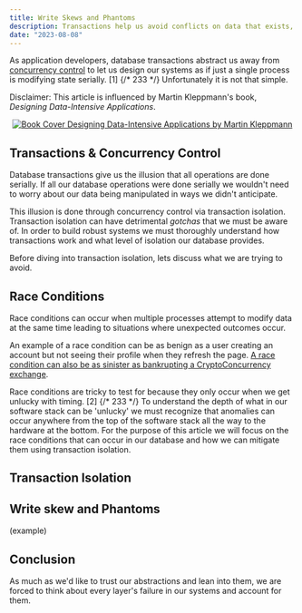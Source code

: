 ```yaml
---
title: Write Skews and Phantoms
description: Transactions help us avoid conflicts on data that exists, but what about data that doesn't exist?
date: "2023-08-08"
---
```


As application developers, database transactions abstract us away from [concurrency control](https://www.geeksforgeeks.org/concurrency-control-in-dbms/#)
to let us design our systems as if just a single process is modifying state serially. [1] {/* 233 */}
Unfortunately it is not that simple.

Disclaimer: This article is influenced by Martin Kleppmann's book, _Designing Data-Intensive Applications_.

<p align="center">
  <a
    alt="Designing Data-Intensive Applications by Martin Kleppmann"
    target="_blank"
    href="https://www.amazon.com/Designing-Data-Intensive-Applications-Reliable-Maintainable/dp/1449373321/ref=sr_1_1?keywords=martin+kleppmann%2527s+designing+data-intensive+applications&amp;qid=1691551612&amp;sprefix=martin+klep%252Caps%252C192&amp;sr=8-1&_encoding=UTF8&tag=ericventor-20&linkCode=ur2&linkId=e1be69645fddf1c77e3edaeafb9d9c2a&camp=1789&creative=9325"
  >
    <img
      src="https://encrypted-tbn3.gstatic.com/images?q=tbn:ANd9GcSlR4hC5tiypE9ftFBwNG1qi90tsMqcjs3cZB1vZrk7qZ5YV3dt"
      alt="Book Cover"
    />
    Designing Data-Intensive Applications by Martin Kleppmann
  </a>
</p>

## Transactions & Concurrency Control

Database transactions give us the illusion that all operations are done serially.
If all our database operations were done serially we wouldn't need to worry about our
data being manipulated in ways we didn't anticipate.

This illusion is done through concurrency control via transaction isolation.
Transaction isolation can have detrimental _gotchas_ that we must be aware of.
In order to build robust systems we must thoroughly understand how transactions
work and what level of isolation our database provides.

Before diving into transaction isolation, lets discuss what we are trying to avoid.

## Race Conditions

Race conditions can occur when multiple processes attempt to modify data at the same time
leading to situations where unexpected outcomes occur.

An example of a race condition can be as benign as a user creating an account
but not seeing their profile when they refresh the page.
[A race condition can also be as sinister as bankrupting a CryptoConcurrency exchange](https://old.reddit.com/r/Bitcoin/comments/1wtbiu/how_i_stole_roughly_100_btc_from_an_exchange_and/).

Race conditions are tricky to test for because they only occur when we get unlucky with timing. [2] {/* 233 */}
To understand the depth of what in our software stack can be 'unlucky' we must recognize
that anomalies can occur anywhere from the top of the software stack all the way to the
hardware at the bottom. For the purpose of this article we will focus on the race conditions
that can occur in our database and how we can mitigate them using transaction isolation.

## Transaction Isolation

## Write skew and Phantoms

(example)

## Conclusion

As much as we'd like to trust our abstractions and lean into them, we are forced to think about every layer's failure in our systems
and account for them.
